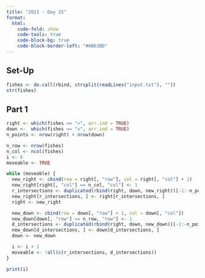 ```yaml
---
title: "2021 - Day 25"
format:
  html:
    code-fold: show
    code-tools: true
    code-block-bg: true
    code-block-border-left: "#AB63BD"
---
```


## Set-Up

```r
fishes <- do.call(rbind, strsplit(readLines("input.txt"), ""))
str(fishes)
```

## Part 1

```r
right <- which(fishes == ">", arr.ind = TRUE)
down <-  which(fishes == "v", arr.ind = TRUE)
n_points <- nrow(right) + nrow(down)

n_row <- nrow(fishes)
n_col <- ncol(fishes)
i <- 0
moveable <- TRUE

while (moveable) {
  new_right <- cbind(row = right[, "row"], col = right[, "col"] + 1)
  new_right[right[, "col"] == n_col, "col"] <- 1
  r_intersections <- duplicated(rbind(right, down, new_right))[-1:-n_points]
  new_right[r_intersections, ] <- right[r_intersections, ]
  right <- new_right

  new_down <- cbind(row = down[, "row"] + 1, col = down[, "col"])
  new_down[down[, "row"] == n_row, "row"] <- 1
  d_intersections <- duplicated(rbind(right, down, new_down))[-1:-n_points]
  new_down[d_intersections, ] <- down[d_intersections, ]
  down <- new_down

  i <- i + 1
  moveable <- !all(c(r_intersections, d_intersections))
}

print(i)
```
